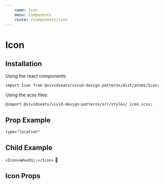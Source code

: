 ```yaml
---
    name: Icon
    menu: Components
    route: /components/icon
---
```



# Icon
## Installation
Using the react components:

`import Icon from @vividseats/vivid-design-patterns/dist/atoms/Icon;`

Using the scss files:

`@import @vividseats/vivid-design-patterns/src/styles/_icon.scss;`

## Prop Example
`type="location"`
<Playground>
    <Icon type="location" />
</Playground>

## Child Example
`<Icon>&#xe91c;</Icon>`
<Playground>
    <Icon>&#xe91c;</Icon>
</Playground>

## Icon Props
<PropsTable of={Icon}/>
